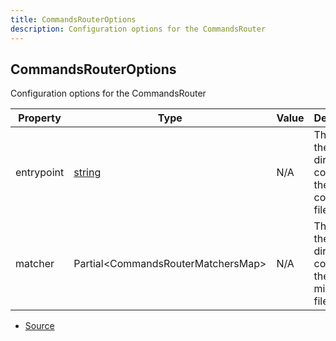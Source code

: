 ```yaml
---
title: CommandsRouterOptions
description: Configuration options for the CommandsRouter
---
```


## CommandsRouterOptions

Configuration options for the CommandsRouter

| Property   | Type                                                                                              | Value | Description                                                |
| ---------- | ------------------------------------------------------------------------------------------------- | ----- | ---------------------------------------------------------- |
| entrypoint | [string](https://developer.mozilla.org/en-US/docs/Web/JavaScript/Reference/Global_Objects/String) | N/A   | The path to the directory containing the command files.    |
| matcher    | Partial\<CommandsRouterMatchersMap>                                                               | N/A   | The path to the directory containing the middleware files. |

- [Source](https://github.com/underctrl-io/commandkit/blob/f8cc07d11d2ae5ed7f529adff1649936223e27b2/packages/commandkit/src/app/router/CommandsRouter.ts#L26)
